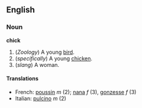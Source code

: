 ==English==
===Noun===
'''chick'''

#(''Zoology'') A young [[bird]].
#(''specifically'') A young [[chicken]].
#(''slang'') A woman.

====Translations====
*French: [[poussin]] ''m'' (2); [[nana]] ''f'' (3), [[gonzesse]] ''f'' (3)
*Italian: [[pulcino]] ''m'' (2)